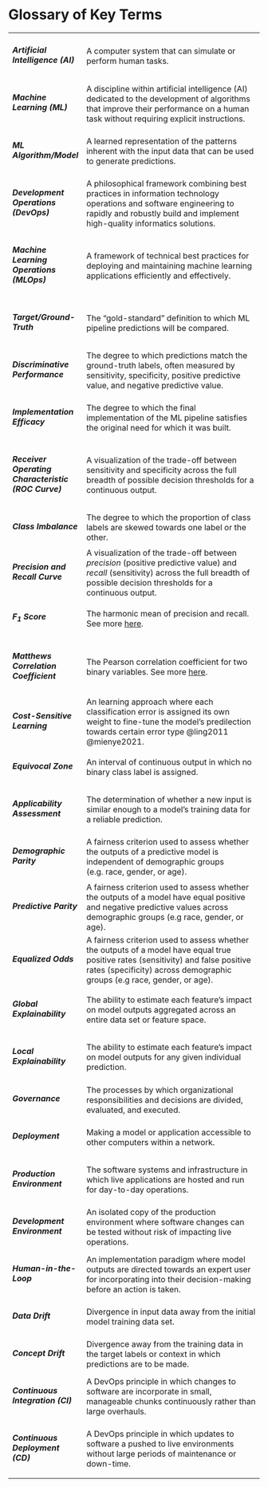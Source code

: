 # Glossary of Key Terms {#sec-glossary .unnumbered}

+:----------------------------------------------------------+:-------------------------------------------------------------------------------------------------------------------------------------------------------------------------------------------------------------+
| ##### ***Artificial Intelligence (AI)***                  | A computer system that can simulate or perform human tasks.                                                                                                                                                  |
+-----------------------------------------------------------+--------------------------------------------------------------------------------------------------------------------------------------------------------------------------------------------------------------+
| ##### ***Machine Learning (ML)***                         | A discipline within artificial intelligence (AI) dedicated to the development of algorithms that improve their performance on a human task without requiring explicit instructions.                          |
+-----------------------------------------------------------+--------------------------------------------------------------------------------------------------------------------------------------------------------------------------------------------------------------+
| ##### ***ML Algorithm/Model***                            | A learned representation of the patterns inherent with the input data that can be used to generate predictions.                                                                                              |
+-----------------------------------------------------------+--------------------------------------------------------------------------------------------------------------------------------------------------------------------------------------------------------------+
| ##### ***Development Operations (DevOps)***               | A philosophical framework combining best practices in information technology operations and software engineering to rapidly and robustly build and implement high-quality informatics solutions.             |
+-----------------------------------------------------------+--------------------------------------------------------------------------------------------------------------------------------------------------------------------------------------------------------------+
| ##### ***Machine Learning Operations (MLOps)***           | A framework of technical best practices for deploying and maintaining machine learning applications efficiently and effectively.                                                                             |
+-----------------------------------------------------------+--------------------------------------------------------------------------------------------------------------------------------------------------------------------------------------------------------------+
| ##### ***Target/Ground-Truth***                           | The "gold-standard" definition to which ML pipeline predictions will be compared.                                                                                                                            |
+-----------------------------------------------------------+--------------------------------------------------------------------------------------------------------------------------------------------------------------------------------------------------------------+
| ##### ***Discriminative Performance***                    | The degree to which predictions match the ground-truth labels, often measured by sensitivity, specificity, positive predictive value, and negative predictive value.                                         |
+-----------------------------------------------------------+--------------------------------------------------------------------------------------------------------------------------------------------------------------------------------------------------------------+
| ##### ***Implementation Efficacy***                       | The degree to which the final implementation of the ML pipeline satisfies the original need for which it was built.                                                                                          |
+-----------------------------------------------------------+--------------------------------------------------------------------------------------------------------------------------------------------------------------------------------------------------------------+
| ##### ***Receiver Operating Characteristic (ROC Curve)*** | A visualization of the trade-off between sensitivity and specificity across the full breadth of possible decision thresholds for a continuous output.                                                        |
+-----------------------------------------------------------+--------------------------------------------------------------------------------------------------------------------------------------------------------------------------------------------------------------+
| ##### ***Class Imbalance***                               | The degree to which the proportion of class labels are skewed towards one label or the other.                                                                                                                |
+-----------------------------------------------------------+--------------------------------------------------------------------------------------------------------------------------------------------------------------------------------------------------------------+
| ##### ***Precision and Recall Curve***                    | A visualization of the trade-off between *precision* (positive predictive value) and *recall* (sensitivity) across the full breadth of possible decision thresholds for a continuous output.                 |
+-----------------------------------------------------------+--------------------------------------------------------------------------------------------------------------------------------------------------------------------------------------------------------------+
| ##### ***F~1~ Score***                                    | The harmonic mean of precision and recall. See more [here](https://en.wikipedia.org/wiki/F-score).                                                                                                           |
+-----------------------------------------------------------+--------------------------------------------------------------------------------------------------------------------------------------------------------------------------------------------------------------+
| ##### ***Matthews Correlation Coefficient***              | The Pearson correlation coefficient for two binary variables. See more [here](https://en.wikipedia.org/wiki/Phi_coefficient).                                                                                |
+-----------------------------------------------------------+--------------------------------------------------------------------------------------------------------------------------------------------------------------------------------------------------------------+
| ##### ***Cost-Sensitive Learning***                       | An learning approach where each classification error is assigned its own weight to fine-tune the model's predilection towards certain error type @ling2011 @mienye2021.                                      |
+-----------------------------------------------------------+--------------------------------------------------------------------------------------------------------------------------------------------------------------------------------------------------------------+
| ##### ***Equivocal Zone***                                | An interval of continuous output in which no binary class label is assigned.                                                                                                                                 |
+-----------------------------------------------------------+--------------------------------------------------------------------------------------------------------------------------------------------------------------------------------------------------------------+
| ##### ***Applicability Assessment***                      | The determination of whether a new input is similar enough to a model's training data for a reliable prediction.                                                                                             |
+-----------------------------------------------------------+--------------------------------------------------------------------------------------------------------------------------------------------------------------------------------------------------------------+
| ##### ***Demographic Parity***                            | A fairness criterion used to assess whether the outputs of a predictive model is independent of demographic groups (e.g. race, gender, or age).                                                              |
+-----------------------------------------------------------+--------------------------------------------------------------------------------------------------------------------------------------------------------------------------------------------------------------+
| ##### ***Predictive Parity***                             | A fairness criterion used to assess whether the outputs of a model have equal positive and negative predictive values across demographic groups (e.g race, gender, or age).                                  |
+-----------------------------------------------------------+--------------------------------------------------------------------------------------------------------------------------------------------------------------------------------------------------------------+
| ##### ***Equalized Odds***                                | A fairness criterion used to assess whether the outputs of a model have equal true positive rates (sensitivity) and false positive rates (specificity) across demographic groups (e.g race, gender, or age). |
+-----------------------------------------------------------+--------------------------------------------------------------------------------------------------------------------------------------------------------------------------------------------------------------+
| ##### ***Global Explainability***                         | The ability to estimate each feature's impact on model outputs aggregated across an entire data set or feature space.                                                                                        |
+-----------------------------------------------------------+--------------------------------------------------------------------------------------------------------------------------------------------------------------------------------------------------------------+
| ##### ***Local Explainability***                          | The ability to estimate each feature's impact on model outputs for any given individual prediction.                                                                                                          |
+-----------------------------------------------------------+--------------------------------------------------------------------------------------------------------------------------------------------------------------------------------------------------------------+
| ##### ***Governance***                                    | The processes by which organizational responsibilities and decisions are divided, evaluated, and executed.                                                                                                   |
+-----------------------------------------------------------+--------------------------------------------------------------------------------------------------------------------------------------------------------------------------------------------------------------+
| ##### ***Deployment***                                    | Making a model or application accessible to other computers within a network.                                                                                                                                |
+-----------------------------------------------------------+--------------------------------------------------------------------------------------------------------------------------------------------------------------------------------------------------------------+
| ##### ***Production Environment***                        | The software systems and infrastructure in which live applications are hosted and run for day-to-day operations.                                                                                             |
+-----------------------------------------------------------+--------------------------------------------------------------------------------------------------------------------------------------------------------------------------------------------------------------+
| ##### ***Development Environment***                       | An isolated copy of the production environment where software changes can be tested without risk of impacting live operations.                                                                               |
+-----------------------------------------------------------+--------------------------------------------------------------------------------------------------------------------------------------------------------------------------------------------------------------+
| ##### ***Human-in-the-Loop***                             | An implementation paradigm where model outputs are directed towards an expert user for incorporating into their decision-making before an action is taken.                                                   |
+-----------------------------------------------------------+--------------------------------------------------------------------------------------------------------------------------------------------------------------------------------------------------------------+
| ##### ***Data Drift***                                    | Divergence in input data away from the initial model training data set.                                                                                                                                      |
+-----------------------------------------------------------+--------------------------------------------------------------------------------------------------------------------------------------------------------------------------------------------------------------+
| ##### ***Concept Drift***                                 | Divergence away from the training data in the target labels or context in which predictions are to be made.                                                                                                  |
+-----------------------------------------------------------+--------------------------------------------------------------------------------------------------------------------------------------------------------------------------------------------------------------+
| ##### ***Continuous Integration (CI)***                   | A DevOps principle in which changes to software are incorporate in small, manageable chunks continuously rather than large overhauls.                                                                        |
+-----------------------------------------------------------+--------------------------------------------------------------------------------------------------------------------------------------------------------------------------------------------------------------+
| ##### ***Continuous Deployment (CD)***                    | A DevOps principle in which updates to software a pushed to live environments without large periods of maintenance or down-time.                                                                             |
+-----------------------------------------------------------+--------------------------------------------------------------------------------------------------------------------------------------------------------------------------------------------------------------+

